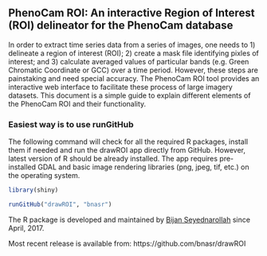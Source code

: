 ## PhenoCam ROI: An interactive Region of Interest (ROI) delineator for the PhenoCam database

In order to extract time series data from a series of images, one needs to 1) delineate a region of interest (ROI); 2) create a mask file identifying pixles of interest; and 3) calculate averaged values of particular bands (e.g. Green Chromatic Coordinate or GCC) over a time period. However, these steps are painstaking and need special accuracy. The PhenoCam ROI tool provides an interactive web interface to facilitate these process of large imagery datasets. This document is a simple guide to explain different elements of the PhenoCam ROI and their functionality.

### Easiest way is to use runGitHub
The following command will check for all the required R packages, install them if needed and run the drawROI app directly from GitHub. However, latest version of R should be already installed. The app requires pre-installed GDAL and basic image rendering libraries (png, jpeg, tif, etc.) on the operating system.

```r

library(shiny)

runGitHub("drawROI", "bnasr")

```


The R package is developed and maintained by [Bijan Seyednarollah](https://github.com/bnasr) since April, 2017.

Most recent release is available from: https://github.com/bnasr/drawROI
